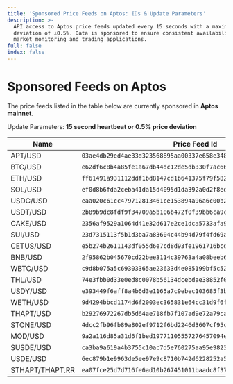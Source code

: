 ```yaml
---
title: 'Sponsored Price Feeds on Aptos: IDs & Update Parameters'
description: >-
  API access to Aptos price feeds updated every 15 seconds with a maximum
  deviation of ±0.5%. Data is sponsored to ensure consistent availability for
  market monitoring and trading applications.
full: false
index: false
---
```

# Sponsored Feeds on Aptos

The price feeds listed in the table below are currently sponsored in **Aptos mainnet**.

Update Parameters: **15 second heartbeat or 0.5% price deviation**

| Name            | Price Feed Id                                                      |
| --------------- | ------------------------------------------------------------------ |
| APT/USD         | `03ae4db29ed4ae33d323568895aa00337e658e348b37509f5372ae51f0af00d5` |
| BTC/USD         | `e62df6c8b4a85fe1a67db44dc12de5db330f7ac66b72dc658afedf0f4a415b43` |
| ETH/USD         | `ff61491a931112ddf1bd8147cd1b641375f79f5825126d665480874634fd0ace` |
| SOL/USD         | `ef0d8b6fda2ceba41da15d4095d1da392a0d2f8ed0c6c7bc0f4cfac8c280b56d` |
| USDC/USD        | `eaa020c61cc479712813461ce153894a96a6c00b21ed0cfc2798d1f9a9e9c94a` |
| USDT/USD        | `2b89b9dc8fdf9f34709a5b106b472f0f39bb6ca9ce04b0fd7f2e971688e2e53b` |
| CAKE/USD        | `2356af9529a1064d41e32d617e2ce1dca5733afa901daba9e2b68dee5d53ecf9` |
| SUI/USD         | `23d7315113f5b1d3ba7a83604c44b94d79f4fd69af77f804fc7f920a6dc65744` |
| CETUS/USD       | `e5b274b2611143df055d6e7cd8d93fe1961716bcd4dca1cad87a83bc1e78c1ef` |
| BNB/USD         | `2f95862b045670cd22bee3114c39763a4a08beeb663b145d283c31d7d1101c4f` |
| WBTC/USD        | `c9d8b075a5c69303365ae23633d4e085199bf5c520a3b90fed1322a0342ffc33` |
| THL/USD         | `74e3fbb0d33e0ed8c0078b56134dcebdae38852f0858a8ea4de4c5ea7474bd42` |
| USDY/USD        | `e393449f6aff8a4b6d3e1165a7c9ebec103685f3b41e60db4277b5b6d10e7326` |
| WETH/USD        | `9d4294bbcd1174d6f2003ec365831e64cc31d9f6f15a2b85399db8d5000960f6` |
| THAPT/USD       | `b29276972267db5d64ae718fb7f107ad9e72a79cabf9992f0e9bc75ad451a7f6` |
| STONE/USD       | `4dcc2fb96fb89a802ef9712f6bd2246d3607cf95ca5540cb24490d37003f8c46` |
| MOD/USD         | `9a2a116d85a31d6f1bed19771105557276457094e31791a892758148aa54023d` |
| SUSDE/USD       | `ca3ba9a619a4b3755c10ac7d5e760275aa95e9823d38a84fedd416856cdba37c` |
| USDE/USD        | `6ec879b1e9963de5ee97e9c8710b742d6228252a5e2ca12d4ae81d7fe5ee8c5d` |
| STHAPT/THAPT.RR | `ea07fce25d7d716fe6ad10b267451011baadc8f3724b28487026072ddce3ba1b` |
